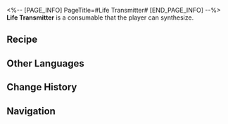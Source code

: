 <%-- [PAGE_INFO]
PageTitle=#Life Transmitter#
[END_PAGE_INFO] --%>
{{Consumable Infobox
|id          = 401007
|image       = Item Life Transmitter.png{{subst:void|<!--$UPLOAD:<<SpriteOutput/ItemFigures/401007.png>-<Item Life Transmitter.png>-<Consumable Icons>>-->}}
|type        = Restorative Consumables
|rarity      = 2
|effect      = Upon use, immediately heals one downed character for 10% of the character's Max HP.
|description = A simple device used to provide life-saving oxygen.
|effectType  = 
|effectType2 = 
|effectType3 = 
|recipe      = {{cx|Source missing}}
|source1     = [[Omni-Synthesizer]]
|source2     = 
|source3     = 
}}
{{Description|''"Breathe in, breathe out. You'll be fine."''}}
'''Life Transmitter''' is a consumable that the player can synthesize.

==Recipe==
{{Recipe
|type             = Synthesis
|group            = Consumable
|Gaseous Liquid   = 2
|Mechanical Parts = 2
|sort             = Gaseous Liquid;Mechanical Parts
}}

==Other Languages==
{{Other Languages
|en   = Life Transmitter
|zhs  = 生命传输器
|zht  = 生命傳輸器
|ja   = ライフトランスミッタ
|ko   = 생명 전송기
|es   = Transmisor de vida
|fr   = Transmetteur de vie
|ru   = Передатчик жизни
|th   = Life Transmitter
|vi   = Máy Chuyển Sinh Mạng
|de   = Lebenstransmitter
|id   = Life Transmitter
|pt   = Transmissor de Vida
}}

==Change History==
{{Change History|1.0}}

==Navigation==
{{Consumable Navbox}}